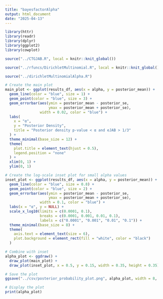 ```yaml
---
title: "bayesfactorAlpha"
output: html_document
date: "2025-04-13"
---
```


```r
library(httr)
library(readr)
library(dplyr)
library(ggplot2)
library(cowplot)
```

```r
source("../CTGJAB.R", local = knitr::knit_global())
```

```r
source("../rfuncs/DirichletMultinomial.R", local = knitr::knit_global())
```

```r
source("../dirichletMultinomialAlpha.R")
```

```r
# Create the main plot
main_plot <- ggplot(results_df, aes(x = alpha, y = posterior_mean)) +
  geom_line(color = "blue", size = 1) +
  geom_point(color = "blue", size = 3) +
  geom_errorbar(aes(ymin = posterior_mean - posterior_se, 
                    ymax = posterior_mean + posterior_se), 
                width = 0.02, color = "blue") +
  labs(
    x = "α",
    y = "Posterior Density",
    title = "Posterior density p-value < α and eJAB > 1/3"
  ) +
  theme_minimal(base_size = 12) +
  theme(
    plot.title = element_text(hjust = 0.5),
    legend.position = "none"
  ) +
  xlim(0, 1) +
  ylim(0, 1)

# Create the log-scale inset plot for small alpha values
inset_plot <- ggplot(results_df, aes(x = alpha, y = posterior_mean)) +
  geom_line(color = "blue", size = 0.8) +
  geom_point(color = "blue", size = 2) +
  geom_errorbar(aes(ymin = posterior_mean - posterior_se, 
                    ymax = posterior_mean + posterior_se), 
                width = 0.1, color = "blue") +
  labs(x = "α", y = NULL) +
  scale_x_log10(limits = c(0.0001, 0.1), 
                breaks = c(0.0001, 0.001, 0.01, 0.1),
                labels = c("0.0001", "0.001", "0.01", "0.1")) +
  theme_minimal(base_size = 8) +
  theme(
    axis.text = element_text(size = 6),
    plot.background = element_rect(fill = "white", color = "black")
  )

# Combine with inset
alpha_plot <- ggdraw() +
  draw_plot(main_plot) +
  draw_plot(inset_plot, x = 0.5, y = 0.15, width = 0.35, height = 0.35)

# Save the plot
ggsave("../csv/posterior_probability_plot.png", alpha_plot, width = 8, height = 6, dpi = 300)

# Display the plot
print(alpha_plot)
```


